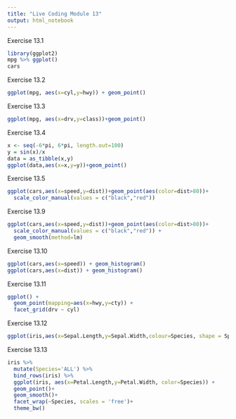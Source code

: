 ```yaml
---
title: "Live Coding Module 13"
output: html_notebook
---
```

Exercise 13.1
```r
library(ggplot2)
mpg %>% ggplot()
cars
```
Exercise 13.2
```r
ggplot(mpg, aes(x=cyl,y=hwy)) + geom_point()
```
Exercise 13.3
```r
ggplot(mpg, aes(x=drv,y=class))+geom_point()
```
Exercise 13.4
```r
x <- seq(-6*pi, 6*pi, length.out=100)
y = sin(x)/x
data = as_tibble(x,y)
ggplot(data,aes(x=x,y=y))+geom_point()
```
Exercise 13.5
```r
ggplot(cars,aes(x=speed,y=dist))+geom_point(aes(color=dist>80))+
  scale_color_manual(values = c("black","red"))

```
Exercise 13.9
```r
ggplot(cars,aes(x=speed,y=dist))+geom_point(aes(color=dist>80))+
  scale_color_manual(values = c("black","red")) +
  geom_smooth(method=lm)
```
Exercise 13.10
```r
ggplot(cars,aes(x=speed)) + geom_histogram()
ggplot(cars,aes(x=dist)) + geom_histogram()
```
Exercise 13.11
```r
ggplot() +
  geom_point(mapping=aes(x=hwy,y=cty)) +
  facet_grid(drv ~ cyl)
```

Exercise 13.12
```r
ggplot(iris,aes(x=Sepal.Length,y=Sepal.Width,colour=Species, shape = Species)) + geom_point() + geom_density2d() + theme_light()
```
Exercise 13.13
```r
iris %>%
  mutate(Species='ALL') %>%
  bind_rows(iris) %>%
  ggplot(iris, aes(x=Petal.Length,y=Petal.Width, color=Species)) + 
  geom_point()+
  geom_smooth()+
  facet_wrap(~Species, scales = 'free')+
  theme_bw()
```

